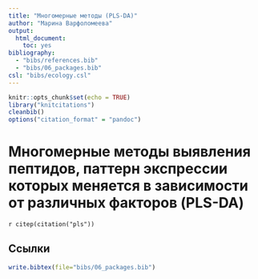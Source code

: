 ```yaml
---
title: "Многомерные методы (PLS-DA)"
author: "Марина Варфоломеева"
output:
  html_document:
    toc: yes
bibliography:
  - "bibs/references.bib"
  - "bibs/06_packages.bib"
csl: "bibs/ecology.csl"
---
```


```r
knitr::opts_chunk$set(echo = TRUE)
library("knitcitations")
cleanbib()
options("citation_format" = "pandoc")
```

# Многомерные методы выявления пептидов, паттерн экспрессии которых меняется в зависимости от различных факторов (PLS-DA)

`r citep(citation("pls"))`

## Ссылки

```r
write.bibtex(file="bibs/06_packages.bib")
```
